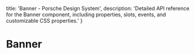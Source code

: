 
  title: 'Banner - Porsche Design System',
  description: 'Detailed API reference for the Banner component, including properties, slots, events, and customizable CSS properties.'
}

# Banner <ComponentStatus tagName="p-banner"></ComponentStatus>

<ComponentApi tagName="p-banner" />